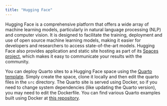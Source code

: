 ```yaml
---
title: "Hugging Face"
---
```


Hugging Face is a comprehensive platform that offers a wide array of machine learning models, particularly in natural language processing (NLP) and computer vision. 
It is designed to facilitate the training, deployment and use of open source machine learning models, making it easier for developers and researchers to access state-of-the-art models. 
Hugging Face also provides application and static site hosting as part of its [Spaces project](https://huggingface.co/docs/hub/spaces-overview), which makes it easy to communicate your results with the community. 

You can deploy Quarto sites to a Hugging Face space using the [Quarto template](https://huggingface.co/new-space?template=posit%2Fquarto-template). 
Simply create the space, clone it locally and then edit the quarto files in the `src` directory. 
The Quarto site is served using Docker, so if you need to change system dependencies (like updating the Quarto version), you may need to edit the Dockerfile.
You can find various Quarto examples built using Docker at [this repository](https://github.com/analythium/quarto-docker-examples).
